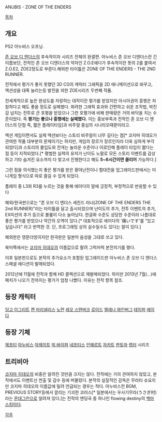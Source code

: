 ANUBIS - ZONE OF THE ENDERS

[[목차]]
== 개요 ==

{{{#!html
<object width="420" height="315"><param name="movie" value="https://www.youtube.com/v/K_B1x8E_mJc?version=3&amp;hl=ko_KR"></param><param name="allowFullScreen" value="true"></param><param name="allowscriptaccess" value="always"></param><embed src="https://www.youtube.com/v/K_B1x8E_mJc?version=3&amp;hl=ko_KR" type="application/x-shockwave-flash" width="420" height="315" allowscriptaccess="always" allowfullscreen="true"></embed></object>
}}}
PS2 아누비스 오프닝.

[[존 오브 디 엔더스]]의 후속작이자 시리즈 전체의 완결편.
아누비스 존 오브 디엔더스란 긴 이름보단, 전작인 존 오브 디엔더스의 약자인 Z.O.E에다가 후속작이란 뜻의 2를 붙여서 Z.O.E2, ZOE2정도로 부른다.해외판 타이틀은 ZONE OF THE ENDERS - THE 2ND RUNNER.

전작에서 평가가 좋지 못했던 3D CG의 캐릭터 그래픽을 2D 애니메이션으로 바꾸고, 액션성을 대폭 늘리는등 발전을 꾀한 ZOE시리즈 두번째 작품.

전세계적으로 높은 완성도를 자랑하는 대작이란 평가를 받았지만 아시아권의 흥행은 처참하다고 해도 좋을 정도로 실패했다. 화려한 그래픽 효과와 간편하고 쉬운 조작법, 박진감 넘치는 전투로 큰 호평을 받았으나 그런 호평가에 비해 판매량은 거의 바닥을 치는 수준이었다. 즉 '''평가는 좋으나 흥행에는 실패했다.'''
이는 홍보부족과 전작인 존 오브 디 엔더스의 단점 즉, 짧은 플레이타임]과 비주얼 중심의 시나리오때문이라고.

액션 게임이면서도 실제 액션보다는 스토리 비주얼이 너무 길다는 점[* 코지마 히데오가 관여한 작품 대부분의 문제이기는 하지만, 게임의 장르가 장르인지라 더욱 심하게 부각되었다]과 스토리의 몰입도와 전개는 놀라운 수준이나 이로인해 플레이 타임이 짦다는 점 등이 지적되었다.[* 평범한 실력의 유저가 난이도 노말로 모든 스토리 이벤트를 감상하고 기타 숨겨진 요소까지 다 찾고서 진행한다고 해도 '''5~6시간이면 클리어''' 가능하다.]

그런 점을 의식했는지 좋은 평가를 받은 황야난전이나 함대전을 업그레이드판에서는 미니게임 형식으로 따로 즐길 수 있게 되었다.

플레이 중 L3와 R3를 누르는 것을 통해 에이다의 말에 긍정적, 부정적으로 반응할 수 있다

해외/한국판으로는 "존 오브 디 엔더스 세컨드 러너(ZONE OF THE ENDERS THE 2nd RUNNER)"라는 타이틀을 달고 출시되었으며 난이도의 추가, 전투 이벤트의 추가, EX미션의 추가 등으로 볼륨이 다소 늘어났다. 한글화 수준도 상당한 수준이라 나름대로 좋은 평가를 받았으나 약간의 오역이 있다.[* 대표적으로 에이다의 '痛いです'를 "있고 싶습니다" 라고 번역한 것. 단, 프로그래밍 상의 실수일수도 있다는 말이 있다.]

해외판은 영문더빙이지만 한국판은 일본어 음성을 그대로 쓰고 있다. 

북미쪽에서는 [[코지마 히데오]]의 이름값으로 팔려 그럭저럭 본전치기를 했다.

이후 일본판으로도 본작의 추가요소가 포함된 업그레이드판 아누비스 존 오브 디 엔더스 스페셜 에디션이 발매되었다.

2012년에 11월에 전작과 함께 HD 콜렉션으로 재발매되었다. 하지만 2013년 7월(...)에 패치가 나오기 전까지는 평가가 엄청 나빴다. 이유는 전작 항목 참조.

== 등장 캐릭터 ==
[[딩고 이그리트]]
[[켄 마리넬리스]]
[[노먼]]
[[레오 스텐버크]]
[[로이드]]
[[엘레나 와인버그]]
[[테이퍼]]
[[에이다]]

== 등장 기체 ==
[[제프티]]
[[아누비스]]
[[아제이트]]
[[빅 바이퍼]]
[[네프티스]]
[[인헤르트]]
[[자카트]]
[[판토마]]
[[랩터]] 시리즈

== 트리비아 ==
[[코지마 히데오]]의 비중은 알려진 것만큼 크지는 않다. 전작에는 거의 관여하지 않았고, 본작에서도 이벤트신 연출 및 감수 등에 머물렀다. 본작의 실질적인 감독은 무라타 슈요지만 코지마 히데오의 이름값에 밀려 언급되는 경우는 적다. 아누비스전 BGM, PREVIOUS STORY등에서 깔리는 기괴한 코러스[* 일본에서는 우사기무라(うさぎ村)라는 [[몬데그린]]으로 알려져 있다.]는 전작의 엔딩곡 중 하나인 flowing destiny의 [[백마스킹]]이다.

[[각주]]
